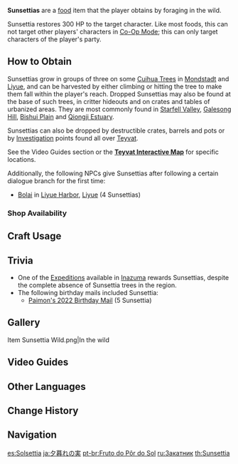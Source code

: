 {{Food Infobox
|id              = 100002
|name            = Sunsettia
|image           = Item Sunsettia.png
|description     = A plump fruit, beautiful like the sunset, that is abundant across all of Teyvat. It has a curious, sweet aroma and is able to energize an individual.
|type            = Recovery Dishes
|effectType      = Healing
|effect          = Restores '''300''' HP.
|eff_att1        = HP Restore
|eff_att2        = HP Restore Fixed
|rarity          = 0
|source1         = Found in the wild
|source2         = {{Sold By}}
|source3         = [[Investigation]]
}}
'''Sunsettias''' are a [[food]] item that the player obtains by foraging in the wild.

Sunsettia restores 300 HP to the target character. Like most foods, this can not target other players' characters in [[Co-Op Mode]]; this can only target characters of the player's party.

==How to Obtain==
Sunsettias grow in groups of three on some [[Cuihua Wood|Cuihua Trees]] in [[Mondstadt]] and [[Liyue]], and can be harvested by either climbing or hitting the tree to make them fall within the player's reach. Dropped Sunsettias may also be found at the base of such trees, in critter hideouts and on crates and tables of urbanized areas. They are most commonly found in [[Starfell Valley]], [[Galesong Hill]], [[Bishui Plain]] and [[Qiongji Estuary]].

Sunsettias can also be dropped by destructible crates, barrels and pots or by [[Investigation]] points found all over [[Teyvat]].

See the Video Guides section or the '''[https://webstatic-sea.mihoyo.com/app/ys-map-sea/index.html#/map/2?shown_types=164 Teyvat Interactive Map]''' for specific locations.

Additionally, the following NPCs give Sunsettias after following a certain dialogue branch for the first time:
*[[Bolai]] in [[Liyue Harbor]], [[Liyue]] (4 Sunsettias)

===Shop Availability===
{{Shop Availability}}

==Craft Usage==
{{Craft Usage}}

==Trivia==
*One of the [[Expeditions]] available in [[Inazuma]] rewards Sunsettias, despite the complete absence of Sunsettia trees in the region.
*The following birthday mails included Sunsettia:
**[[Birthday/Paimon#It's Paimon's Birthday!_2|Paimon's 2022 Birthday Mail]] (5 Sunsettia)

==Gallery==
<gallery hideaddbutton="true" captionalign="center">
Item Sunsettia Wild.png|In the wild
</gallery>

==Video Guides==
{{EVT
|video1   = https://youtu.be/cGqz2UK7lxo
|caption1 = Mondstadt Region Farm Guide

|video2   = https://youtu.be/3vhTb1WklAc
|caption2 = Liyue Region Farm Guide
}}

==Other Languages==
{{Other Languages
|en      = Sunsettia
|zhs     = 日落果
|zhs_rm  = rìluò guǒ
|zht     = 日落果
|zht_rm  = rìluò guǒ
|zh_tl   = Sunset Fruit
|ja      = 夕暮れの実
|ja_rm   = Yuugure no Mi
|ja_tl   = Dusk Fruit
|ko      = 일몰 열매
|ko_rm   = Ilmol Yeolmae
|ko_tl   = Sunset Fruit
|es      = Solsettia
|es_tl   = 
|fr      = Pomme crépusculaire
|fr_tl   = Twilight Apple
|ru      = Закатник
|ru_tl   = Sunsettia
|ru_note = {{Lang|mini=1|ru=Закат|ru_rm=Zakat}} is the word for "Sunset," while the suffix {{Lang|mini=1|ru=-ник|ru_rm=-nik}} is added to denote &mdash; in this case &mdash; an object. "Sunsettia" is an accurate translation.
|th      = Sunsettia
|vi      = Quả Nhật Lạc
|vi_tl   = Sunset Fruit
|de      = Dämmerfrucht
|de_tl   = Dawn Fruit
|id      = Sunsettia
|pt      = Fruto do Pôr do Sol
|pt_tl   = 
|vi_note = Quả (果) = Fruit, Nhật Lạc (日落) = Hoàng hôn = Sunset
}}

==Change History==
{{Change History|1.0}}

==Navigation==
{{Food Navbox}}

[[es:Solsettia]]
[[ja:夕暮れの実]]
[[pt-br:Fruto do Pôr do Sol]]
[[ru:Закатник]]
[[th:Sunsettia]]